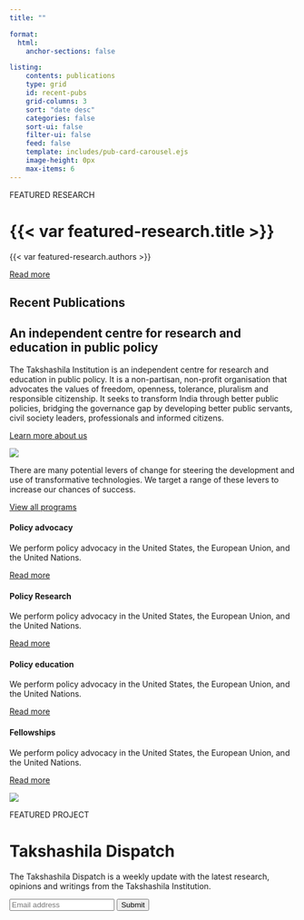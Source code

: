 ```yaml
---
title: ""

format:
  html:
    anchor-sections: false

listing:
    contents: publications
    type: grid
    id: recent-pubs
    grid-columns: 3
    sort: "date desc"
    categories: false
    sort-ui: false
    filter-ui: false
    feed: false
    template: includes/pub-card-carousel.ejs
    image-height: 0px
    max-items: 6
---
```

::: {.featured-research-wrapper}
::: {.featured-research}
::: {.container-fluid}
::: {.featured-content}
::: {.featured-tag}
FEATURED RESEARCH
:::

# {{< var featured-research.title >}}

::: {.authors}
{{< var featured-research.authors >}}
:::

[Read more]({{< var featured-research.link >}}){.read-more-btn}
:::
:::
:::
:::

::: {.recent-publications}
## Recent Publications
:::: {.container-fluid}

::: {#recent-pubs}
:::
::::
:::

::: {.about-section-heading}
:::

::: {.about-us-container}
::: {.about-us-content}
# An <span class="highlight">independent centre</span> for research and education in public policy

The Takshashila Institution is an independent centre for research and education in public policy. It is a non-partisan, non-profit organisation that advocates the values of freedom, openness, tolerance, pluralism and responsible citizenship. It seeks to transform India through better public policies, bridging the governance gap by developing better public servants, civil society leaders, professionals and informed citizens.

::: {.about-cta}
[Learn more about us](pages/about.qmd){.about-btn}
:::

:::

::: {.about-us-image-container}
![](assets/images/takshashila-team.png){.about-us-image}
:::
:::

:::{.program-section-heading}
:::

::: {.programs-container}
::: {.programs-intro}
There are many potential levers of change for steering the development and use of transformative technologies. We target a range of these levers to increase our chances of success.

[View all programs](pages/programs.qmd){.view-all-btn}
:::

::: {.programs-grid}
::: {.program-card}
#### Policy advocacy

We perform policy advocacy in the United States, the European Union, and the United Nations.

[Read more](){.read-more-link}
:::

::: {.program-card}
#### Policy Research

We perform policy advocacy in the United States, the European Union, and the United Nations.

[Read more](){.read-more-link}
:::

::: {.program-card}
#### Policy education

We perform policy advocacy in the United States, the European Union, and the United Nations.

[Read more](){.read-more-link}
:::

::: {.program-card}
#### Fellowships

We perform policy advocacy in the United States, the European Union, and the United Nations.

[Read more](){.read-more-link}
:::
:::
:::

::: {.dispatch-section-wrapper}
::: {.dispatch-section}
::: {.container-fluid}
::: {.dispatch-container}
::: {.dispatch-logo-col}
![](assets/images/takshashila-dispatch.png){.dispatch-logo}
:::

::: {.dispatch-content-col}
::: {.featured-tag}
FEATURED PROJECT
:::

# Takshashila Dispatch

The Takshashila Dispatch is a weekly update with the latest research, opinions and writings from the Takshashila Institution.

::: {.subscription-form}
```{=html}
<form id="dispatch-form">
  <input type="email" placeholder="Email address" required class="email-input">
  <button type="submit" class="submit-btn">Submit</button>
</form>
```
:::
:::
:::
:::
:::
:::